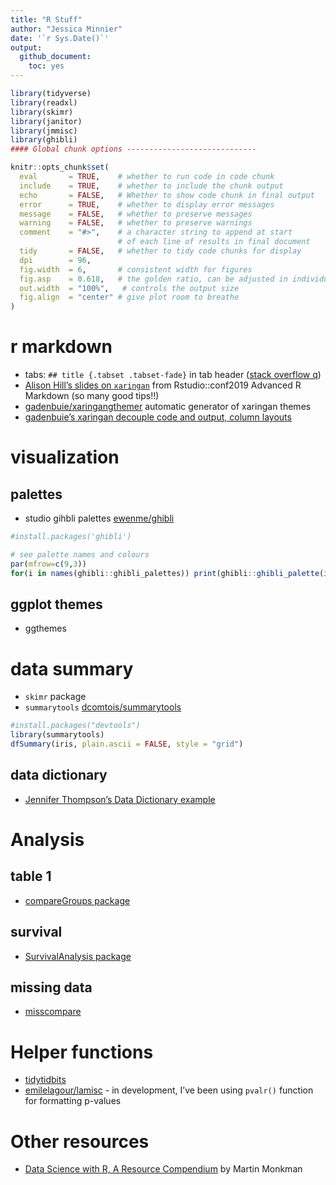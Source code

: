 ```yaml
---
title: "R Stuff"
author: "Jessica Minnier"
date: '`r Sys.Date()`'
output:   
  github_document:
    toc: yes
---
```


<!-- The .md file is generated from a .Rmd file, please edit the .Rmd file! -->

```r
library(tidyverse)
library(readxl)
library(skimr)
library(janitor)
library(jmmisc)
library(ghibli)
#### Global chunk options -----------------------------

knitr::opts_chunk$set(
  eval       = TRUE,    # whether to run code in code chunk
  include    = TRUE,    # whether to include the chunk output
  echo       = FALSE,   # Whether to show code chunk in final output
  error      = TRUE,    # whether to display error messages
  message    = FALSE,   # whether to preserve messages
  warning    = FALSE,   # whether to preserve warnings
  comment    = "#>",    # a character string to append at start
                        # of each line of results in final document
  tidy       = FALSE,   # whether to tidy code chunks for display
  dpi        = 96, 
  fig.width  = 6,       # consistent width for figures
  fig.asp    = 0.618,   # the golden ratio, can be adjusted in individual chunks
  out.width  = "100%",   # controls the output size
  fig.align  = "center" # give plot room to breathe
)
```

# r markdown

- tabs: `## title {.tabset .tabset-fade}` in tab header ([stack overflow q](https://stackoverflow.com/questions/38062706/rmarkdown-tabbed-and-untabbed-headings))
- [Alison Hill's slides on `xaringan`](https://arm.rbind.io/slides/xaringan.html) from Rstudio::conf2019 Advanced R Markdown (so many good tips!!)
- [gadenbuie/xaringangthemer](https://github.com/gadenbuie/xaringanthemer) automatic generator of xaringan themes
- [gadenbuie's xaringan decouple code and output, column layouts](https://www.garrickadenbuie.com/blog/decouple-code-and-output-in-xaringan-slides/)

# visualization

## palettes

- studio gihbli palettes [ewenme/ghibli](https://github.com/ewenme/ghibli)

```r
#install.packages('ghibli')

# see palette names and colours
par(mfrow=c(9,3))
for(i in names(ghibli::ghibli_palettes)) print(ghibli::ghibli_palette(i))

```

## ggplot themes

- ggthemes

# data summary

- `skimr` package
- `summarytools` [dcomtois/summarytools](https://github.com/dcomtois/summarytools)

```r
#install.packages("devtools")
library(summarytools)
dfSummary(iris, plain.ascii = FALSE, style = "grid")
```

## data dictionary

- [Jennifer Thompson's Data Dictionary example](https://gist.github.com/jenniferthompson/1e6059569214807bbc7db472ff117442)

# Analysis

## table 1

- [compareGroups package](https://cran.r-project.org/web/packages/compareGroups/vignettes/compareGroups_vignette.html)

## survival

- [SurvivalAnalysis package](https://cran.r-project.org/web/packages/survivalAnalysis/vignettes/univariate.html)

## missing data

- [misscompare](https://cran.r-project.org/web/packages/missCompare/vignettes/misscompare.html)

# Helper functions

- [tidytidbits](https://cran.r-project.org/web/packages/tidytidbits/readme/README.html)
- [emilelagour/lamisc](https://github.com/emilelatour/lamisc) - in development, I've been using `pvalr()` function for formatting p-values

# Other resources

- [Data Science with R, A Resource Compendium](https://bookdown.org/martin_monkman/DataScienceResources_book/) by Martin Monkman

